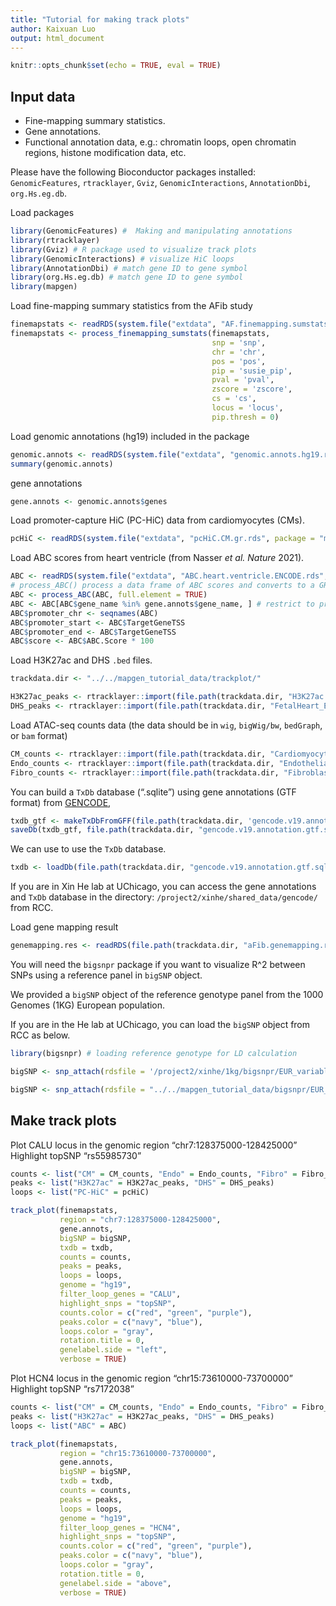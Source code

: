 ```yaml
---
title: "Tutorial for making track plots"
author: Kaixuan Luo
output: html_document
---
```


```r
knitr::opts_chunk$set(echo = TRUE, eval = TRUE)
```

## Input data

* Fine-mapping summary statistics.
* Gene annotations.
* Functional annotation data, e.g.: chromatin loops, open chromatin regions,
histone modification data, etc.

Please have the following Bioconductor packages installed:
`GenomicFeatures`, `rtracklayer`, `Gviz`, 
`GenomicInteractions`, `AnnotationDbi`, `org.Hs.eg.db`.

Load packages
```r
library(GenomicFeatures) #  Making and manipulating annotations
library(rtracklayer)
library(Gviz) # R package used to visualize track plots
library(GenomicInteractions) # visualize HiC loops
library(AnnotationDbi) # match gene ID to gene symbol
library(org.Hs.eg.db) # match gene ID to gene symbol
library(mapgen)
```

Load fine-mapping summary statistics from the AFib study
```r
finemapstats <- readRDS(system.file("extdata", "AF.finemapping.sumstats.rds", package = "mapgen"))
finemapstats <- process_finemapping_sumstats(finemapstats, 
                                             snp = 'snp', 
                                             chr = 'chr', 
                                             pos = 'pos', 
                                             pip = 'susie_pip', 
                                             pval = 'pval', 
                                             zscore = 'zscore', 
                                             cs = 'cs', 
                                             locus = 'locus',  
                                             pip.thresh = 0)
```

Load genomic annotations (hg19) included in the package
```r
genomic.annots <- readRDS(system.file("extdata", "genomic.annots.hg19.rds", package = "mapgen"))
summary(genomic.annots)
```

gene annotations
```r
gene.annots <- genomic.annots$genes
```

Load promoter-capture HiC (PC-HiC) data from cardiomyocytes (CMs).
```r
pcHiC <- readRDS(system.file("extdata", "pcHiC.CM.gr.rds", package = "mapgen"))
```

Load ABC scores from heart ventricle (from Nasser *et al.* *Nature* 2021). 
```r
ABC <- readRDS(system.file("extdata", "ABC.heart.ventricle.ENCODE.rds", package = "mapgen"))
# process_ABC() process a data frame of ABC scores and converts to a GRanges object.
ABC <- process_ABC(ABC, full.element = TRUE)
ABC <- ABC[ABC$gene_name %in% gene.annots$gene_name, ] # restrict to protein coding genes
ABC$promoter_chr <- seqnames(ABC)
ABC$promoter_start <- ABC$TargetGeneTSS
ABC$promoter_end <- ABC$TargetGeneTSS
ABC$score <- ABC$ABC.Score * 100
```

Load H3K27ac and DHS `.bed` files.
```r
trackdata.dir <- "../../mapgen_tutorial_data/trackplot/"
```

```r
H3K27ac_peaks <- rtracklayer::import(file.path(trackdata.dir, "H3K27ac.heart.concat.hg19.bed.gz"))
DHS_peaks <- rtracklayer::import(file.path(trackdata.dir, "FetalHeart_E083.DNase.hg19.narrowPeak.bed.gz"))
```

Load ATAC-seq counts data (the data should be in `wig`, `bigWig/bw`, `bedGraph`, or `bam` format)
```r
CM_counts <- rtracklayer::import(file.path(trackdata.dir, "Cardiomyocyte.atac.hg19.bedGraph.gz"))
Endo_counts <- rtracklayer::import(file.path(trackdata.dir, "Endothelial.atac.hg19.bedGraph.gz")) 
Fibro_counts <- rtracklayer::import(file.path(trackdata.dir, "Fibroblast.atac.hg19.bedGraph.gz"))
```

You can build a `TxDb` database (".sqlite") using gene annotations (GTF format) from [GENCODE][GENCODE],
```r
txdb_gtf <- makeTxDbFromGFF(file.path(trackdata.dir, 'gencode.v19.annotation.gtf.gz'), format = "gtf")
saveDb(txdb_gtf, file.path(trackdata.dir, "gencode.v19.annotation.gtf.sqlite"))
```

We can use \code{loadDb()} to use the `TxDb` database.
```r
txdb <- loadDb(file.path(trackdata.dir, "gencode.v19.annotation.gtf.sqlite"))
```

If you are in Xin He lab at UChicago, you can access the gene annotations and 
`TxDb` database in the directory: `/project2/xinhe/shared_data/gencode/` from RCC. 

Load gene mapping result
```r
genemapping.res <- readRDS(file.path(trackdata.dir, "aFib.genemapping.res.rds"))
```

You will need the `bigsnpr` package if you want to visualize R^2 between SNPs
using a reference panel in `bigSNP` object. 

We provided a `bigSNP` object of the reference genotype panel from the 1000 Genomes (1KG) European population. 

If you are in the He lab at UChicago, you can load the `bigSNP` object from RCC as below.
```r
library(bigsnpr) # loading reference genotype for LD calculation
```

```r
bigSNP <- snp_attach(rdsfile = '/project2/xinhe/1kg/bigsnpr/EUR_variable_1kg.rds')
```

```r
bigSNP <- snp_attach(rdsfile = "../../mapgen_tutorial_data/bigsnpr/EUR_variable_1kg.rds")
```

## Make track plots

Plot CALU locus in the genomic region "chr7:128375000-128425000"
Highlight topSNP "rs55985730"
```r
counts <- list("CM" = CM_counts, "Endo" = Endo_counts, "Fibro" = Fibro_counts)
peaks <- list("H3K27ac" = H3K27ac_peaks, "DHS" = DHS_peaks)
loops <- list("PC-HiC" = pcHiC)

track_plot(finemapstats,
           region = "chr7:128375000-128425000",
           gene.annots,
           bigSNP = bigSNP,
           txdb = txdb,
           counts = counts,
           peaks = peaks,
           loops = loops,
           genome = "hg19",
           filter_loop_genes = "CALU",
           highlight_snps = "topSNP", 
           counts.color = c("red", "green", "purple"),
           peaks.color = c("navy", "blue"),
           loops.color = "gray", 
           rotation.title = 0,
           genelabel.side = "left",
           verbose = TRUE)
```


Plot HCN4 locus in the genomic region "chr15:73610000-73700000"
Highlight topSNP "rs7172038"
```r
counts <- list("CM" = CM_counts, "Endo" = Endo_counts, "Fibro" = Fibro_counts)
peaks <- list("H3K27ac" = H3K27ac_peaks, "DHS" = DHS_peaks)
loops <- list("ABC" = ABC)

track_plot(finemapstats,
           region = "chr15:73610000-73700000",
           gene.annots,
           bigSNP = bigSNP,
           txdb = txdb,
           counts = counts,
           peaks = peaks,
           loops = loops,
           genome = "hg19",
           filter_loop_genes = "HCN4",
           highlight_snps = "topSNP", 
           counts.color = c("red", "green", "purple"),
           peaks.color = c("navy", "blue"),
           loops.color = "gray", 
           rotation.title = 0,
           genelabel.side = "above",
           verbose = TRUE)
```

[GENCODE]: https://www.gencodegenes.org

